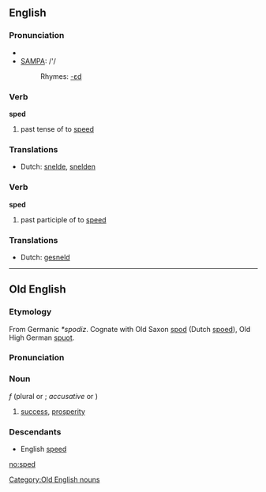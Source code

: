 ==English==

===Pronunciation===
*{{IPA|/spɛd/}}
*[[w:SAMPA|SAMPA]]: /'/
*:Rhymes: [[Rhymes:English:-ɛd|-ɛd]]

===Verb===
'''sped'''

# past tense of to [[speed]]

===Translations===
*Dutch: [[snelde]], [[snelden]]

===Verb===
'''sped'''

# past participle of to [[speed]]

===Translations===
*Dutch: [[gesneld]]

----

==Old English==
===Etymology===
From Germanic ''*spodiz''.  Cognate with Old Saxon [[spod]] (Dutch [[spoed]]), Old High German [[spuot]].

===Pronunciation===
{{IPA|/spe:d/}}

===Noun===
{{Unicode|'''spēd'''}} ''f'' (plural {{Unicode|'''[[spede|spēde]]'''}} or {{Unicode|'''[[speda|spēda]]'''}}; ''accusative'' {{Unicode|'''[[spede|spēde]]'''}} or {{Unicode|'''spēd'''}})
# [[success]], [[prosperity]]

===Descendants===
*English [[speed]]

[[Category:Old English nouns]]

[[no:sped]]